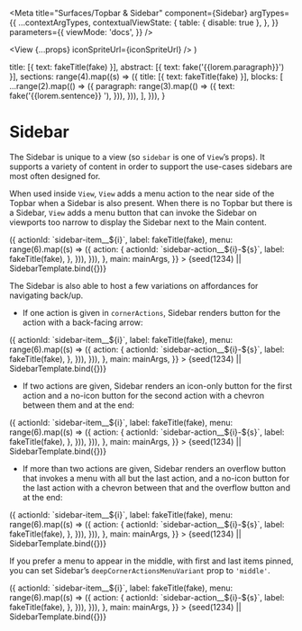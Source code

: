 


<Meta
  title="Surfaces/Topbar & Sidebar"
  component={Sidebar}
  argTypes={{
    ...contextArgTypes,
    contextualViewState: {
      table: { disable: true },
    },
  }}
  parameters={{
    viewMode: 'docs',
  }}
/>

  <View {...props} iconSpriteUrl={iconSpriteUrl} />
)

  title: [{ text: fakeTitle(fake) }],
  abstract: [{ text: fake('{{lorem.paragraph}}') }],
  sections: range(4).map((s) => ({
    title: [{ text: fakeTitle(fake) }],
    blocks: [
      ...range(2).map(() => ({
        paragraph: range(3).map(() => ({
          text: fake('{{lorem.sentence}} '),
        })),
      })),
    ],
  })),
}

# Sidebar

The Sidebar is unique to a view (so `sidebar` is one of `View`’s props). It
supports a variety of content in order to support the use-cases sidebars are
most often designed for.

When used inside `View`, `View` adds a menu action to the near side of the
Topbar when a Sidebar is also present. When there is no Topbar but there is a
Sidebar, `View` adds a menu button that can invoke the Sidebar on viewports too
narrow to display the Sidebar next to the Main content.

<Canvas withSource="none">
  <Story
    name="Sidebar"
    args={{
      themeName: 'light',
      accentScheme: 'teams',
      sidebar: {
        title: fakeTitle(fake),
        defaultActiveItem: `sidebar-action__0-0`,
        accordion: range(3).map((i) => ({
          actionId: `sidebar-item__${i}`,
          label: fakeTitle(fake),
          menu: range(6).map((s) => ({
            action: {
              actionId: `sidebar-action__${i}-${s}`,
              label: fakeTitle(fake),
            },
          })),
        })),
      },
      main: mainArgs,
    }}
  >
    {seed(1234) || SidebarTemplate.bind({})}
  </Story>
</Canvas>

<ArgsTable story="Sidebar" />

The Sidebar is also able to host a few variations on affordances for navigating
back/up.

- If one action is given in `cornerActions`, Sidebar renders button for the action with a back-facing arrow:

<Canvas withSource="none">
  <Story
    name="Sidebar, 1 corner action"
    args={{
      themeName: 'light',
      accentScheme: 'teams',
      sidebar: {
        cornerActions: [
          {
            actionId: 'backToApps',
            label: fakeTitle(fake),
            icon: 'grid',
          },
        ],
        title: fakeTitle(fake),
        accordion: range(3).map((i) => ({
          actionId: `sidebar-item__${i}`,
          label: fakeTitle(fake),
          menu: range(6).map((s) => ({
            action: {
              actionId: `sidebar-action__${i}-${s}`,
              label: fakeTitle(fake),
            },
          })),
        })),
      },
      main: mainArgs,
    }}
  >
    {seed(1234) || SidebarTemplate.bind({})}
  </Story>
</Canvas>

- If two actions are given, Sidebar renders an icon-only button for the first action and a no-icon button for the second action with a chevron between them and at the end:

<Canvas withSource="none">
  <Story
    name="Sidebar, 2 corner actions"
    args={{
      themeName: 'light',
      accentScheme: 'teams',
      sidebar: {
        cornerActions: [
          {
            actionId: 'home',
            label: fakeTitle(fake),
            icon: 'home',
          },
          {
            actionId: 'backToApps',
            label: fakeTitle(fake),
            icon: 'grid',
          },
        ],
        title: fakeTitle(fake),
        accordion: range(3).map((i) => ({
          actionId: `sidebar-item__${i}`,
          label: fakeTitle(fake),
          menu: range(6).map((s) => ({
            action: {
              actionId: `sidebar-action__${i}-${s}`,
              label: fakeTitle(fake),
            },
          })),
        })),
      },
      main: mainArgs,
    }}
  >
    {seed(1234) || SidebarTemplate.bind({})}
  </Story>
</Canvas>

- If more than two actions are given, Sidebar renders an overflow button that invokes a menu with all but the last action, and a no-icon button for the last action with a chevron between that and the overflow button and at the end:

<Canvas withSource="none">
  <Story
    name="Sidebar, 3+ corner actions, initial menu"
    args={{
      themeName: 'light',
      accentScheme: 'teams',
      sidebar: {
        cornerActions: [
          {
            actionId: 'home',
            label: fakeTitle(fake),
            icon: 'home',
          },
          {
            actionId: 'backToApps',
            label: fakeTitle(fake),
            icon: 'grid',
          },
          {
            actionId: 'backToApp',
            label: fakeTitle(fake),
            icon: 'image',
          },
          {
            actionId: 'backToSpecificApp',
            label: fakeTitle(fake),
            icon: 'eye',
          },
        ],
        title: fakeTitle(fake),
        accordion: range(3).map((i) => ({
          actionId: `sidebar-item__${i}`,
          label: fakeTitle(fake),
          menu: range(6).map((s) => ({
            action: {
              actionId: `sidebar-action__${i}-${s}`,
              label: fakeTitle(fake),
            },
          })),
        })),
      },
      main: mainArgs,
    }}
  >
    {seed(1234) || SidebarTemplate.bind({})}
  </Story>
</Canvas>

If you prefer a menu to appear in the middle, with first and last items pinned, you can set Sidebar’s `deepCornerActionsMenuVariant` prop to `'middle'`.

<Canvas withSource="none">
  <Story
    name="Sidebar, 3+ corner actions, middle menu"
    args={{
      themeName: 'light',
      accentScheme: 'teams',
      sidebar: {
        cornerActions: [
          {
            actionId: 'home',
            label: fakeTitle(fake),
            icon: 'home',
          },
          {
            actionId: 'backToApps',
            label: fakeTitle(fake),
            icon: 'grid',
          },
          {
            actionId: 'backToApp',
            label: fakeTitle(fake),
            icon: 'image',
          },
          {
            actionId: 'backToApps',
            label: fakeTitle(fake),
            icon: 'eye',
          },
        ],
        deepCornerActionsMenuVariant: 'middle',
        title: fakeTitle(fake),
        accordion: range(3).map((i) => ({
          actionId: `sidebar-item__${i}`,
          label: fakeTitle(fake),
          menu: range(6).map((s) => ({
            action: {
              actionId: `sidebar-action__${i}-${s}`,
              label: fakeTitle(fake),
            },
          })),
        })),
      },
      main: mainArgs,
    }}
  >
    {seed(1234) || SidebarTemplate.bind({})}
  </Story>
</Canvas>

